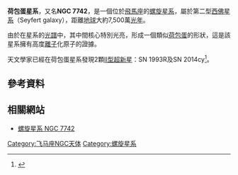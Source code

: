 {{Galaxybox begin
| name = [[New_General_Catalogue|NGC]] 7742<ref name="AJS">{{cite journal
 | last = Filho | first = M. E.
 | last2 = Barthel | first2 = P. D.
 | last3 = Ho | first3 = L. C.
 | date=October 2002
 | title = The Nature of Composite LINER/H<sub>II</sub> Galaxies, Part II
 | journal = The Astrophysical Journal Supplement
 | volume = 142
 | issue = 2
 | pages = 223–238
 | publisher = The University of Chicago Press
 | location = 
 | issn = 0067-0049
 | doi = 10.1086/341786
 | arxiv = astro-ph/0205196 | bibcode = 2002ApJS..142..223F }}
</ref>
}}
{{Galaxybox image
| image = [[Image:Seyfert_Galaxy_NGC_7742.jpg|300px]]
| caption = 哈伯太空望遠鏡（HST）觀測所見荷包蛋星系
| credit = [[NASA|NASA]]/[[ESA|ESA]]/[[STScI|STScI]]/[[Association_of_Universities_for_Research_in_Astronomy|AURA]].
}}
{{Galaxybox observe
| epoch = [[J2000|J2000]]
| constell = [[飛馬座|飛馬座]]
| ra = {{RA|23|44|15.7}}<ref name="ned">{{cite web
  | title=NASA/IPAC Extragalactic Database
  | work=Results for NGC 7742
  | url=http://nedwww.ipac.caltech.edu/
  | accessdate=2006-08-20
  | archive-date=2013-06-07
  | archive-url=https://www.webcitation.org/6HCTOFxDD?url=http://ned.ipac.caltech.edu/
  | dead-url=no
  }}</ref>
| dec = {{DEC|+10|46|02}}<ref name="ned" />
| appdim_v = 1.778 × 1.698 [[Minute_of_arc|moa]]<ref name="SINBAD">{{cite web
  | title=Centre de Données astronomiques de Strasbourg
  | work=Results for NGC 7742
  | url=http://simbad.u-strasbg.fr/simbad/sim-basic?Ident=ngc7742
  | accessdate=2008-07-09
  | archive-date=2017-10-14
  | archive-url=https://web.archive.org/web/20171014183605/http://simbad.u-strasbg.fr/simbad/sim-basic?Ident=ngc7742
  | dead-url=no
  }}</ref>
| appmag_v = 12.35<ref name="ned" />
}}
{{Galaxybox character
| g_type = SA(r)b,<ref name="ned" /> [[低電離星系核|低電離星系核]]/[[西佛星系|HII]]<ref name="ned" />
}}
{{Galaxybox astrometry
 | h_radial_v = 1663
 | hrv_err = 1<ref name="ned" /> 
 | z = 0.005547
 | z_err = 0.000003<ref name="ned" /> 
 | gal_v = 1809
 | gv_err = 6<ref name="ned" /> 
 | g_dist = 72.4
 | dist_err = 6.2
}}
{{Galaxybox catalog
| names = [[Uppsala_General_Catalogue|UGC]] 12760,<ref name="ned" /> MCG +02-60-010,<ref name="ned" /> UZC J234415.8+104601,<ref name="ned" /> 2MASX J23441571+1046015<ref name="ned" />
}}
{{Galaxybox reference
| Simbad = NGC7742 Search NGC 7742
}}
{{Galaxybox end}}
'''荷包蛋星系'''，又名'''NGC 7742'''，是一個位於[[飛馬座|飛馬座]]的[[螺旋星系|螺旋星系]]，屬於第二型[[西佛星系|西佛星系]]（Seyfert galaxy），距離[[地球|地球]]大約7,500萬[[光年|光年]]。

由於在星系的[[電磁波譜|光譜]]中，其中間核心特別光亮，形成一個類似[[荷包蛋|荷包蛋]]的形狀，這是該星系擁有高度[[離子|離子]]化原子的證據。

天文學家已經在荷包蛋星系發現2顆[[II型超新星|II型超新星]]：SN 1993R及SN 2014cy<ref>{{cite web|title=List of Supernovae|url=http://www.cbat.eps.harvard.edu/lists/Supernovae.html|publisher=[[IAU_Central_Bureau_for_Astronomical_Telegrams|IAU Central Bureau for Astronomical Telegrams]]|accessdate=13 September 2015|archive-date=2015-07-11|archive-url=https://www.webcitation.org/6ZwGPJ5pB?url=http://www.cbat.eps.harvard.edu/lists/Supernovae.html|dead-url=no}}</ref>。

==參考資料==

{{reflist}}

==相關網站==
*[https://web.archive.org/web/20070516084114/http://www.phys.ncku.edu.tw/~astrolab/mirrors/apod/ap010701.html  螺旋星系 NGC 7742]

{{astro-stub}}

[[Category:飞马座NGC天体|Category:飞马座NGC天体]]
[[Category:螺旋星系|Category:螺旋星系]]